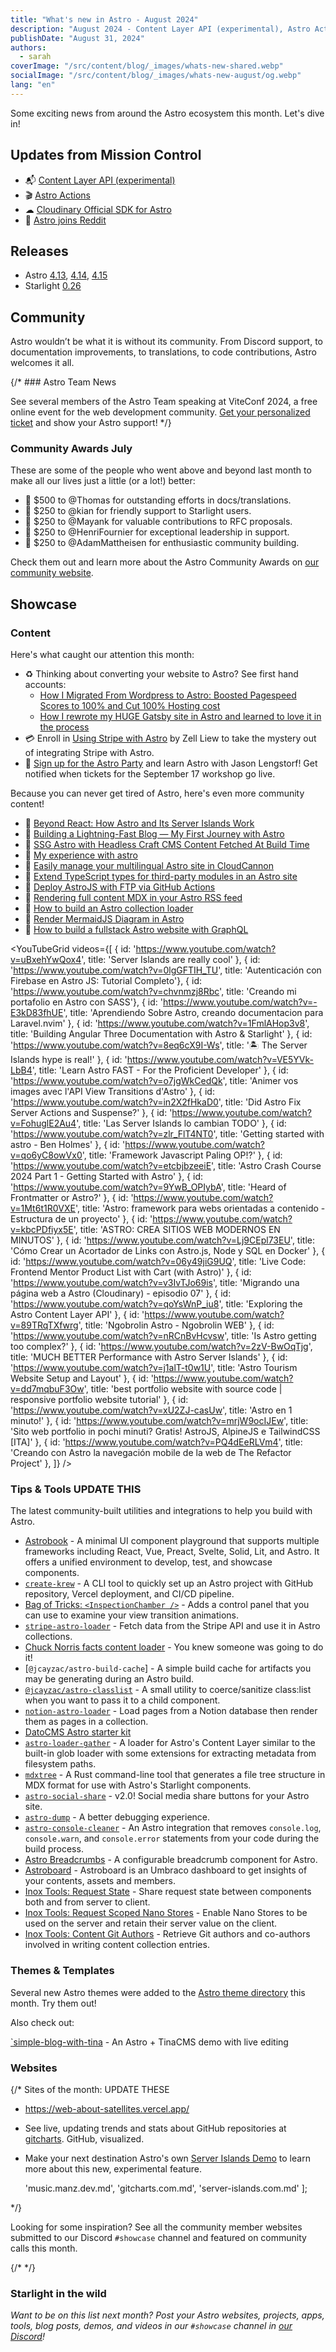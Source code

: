 ```yaml
---
title: "What's new in Astro - August 2024"
description: "August 2024 - Content Layer API (experimental), Astro Actions, and more!"
publishDate: "August 31, 2024"
authors:
  - sarah
coverImage: "/src/content/blog/_images/whats-new-shared.webp"
socialImage: "/src/content/blog/_images/whats-new-august/og.webp"
lang: "en"
---
```


Some exciting news from around the Astro ecosystem this month. Let's dive in!

## Updates from Mission Control

- 📬 [Content Layer API (experimental)](https://docs.astro.build/en/reference/configuration-reference/#experimentalcontentlayer)
- 🎬 [Astro Actions](https://docs.astro.build/en/guides/actions/)
- ☁ [Cloudinary Official SDK for Astro](https://astro.cloudinary.dev/)
- 🚩 [Astro joins Reddit](https://www.reddit.com/r/withastro/)

## Releases

- Astro [4.13](https://astro.build/blog/astro-4130/), [4.14](https://astro.build/blog/astro-4140/), [4.15](https://astro.build/blog/astro-4150/)
- Starlight [0.26](https://github.com/withastro/starlight/releases/tag/%40astrojs%2Fstarlight%400.26.0)

## Community

Astro wouldn’t be what it is without its community. From Discord support, to documentation improvements, to translations, to code contributions, Astro welcomes it all.

{/* ### Astro Team News

See several members of the Astro Team speaking at ViteConf 2024, a free online event for the web development community. [Get your personalized ticket](https://viteconf-2024.pages.dev/24/ecosystem/astro) and show your Astro support! */}

### Community Awards July

These are some of the people who went above and beyond last month to make all our lives just a little (or a lot!) better:

- 🌟 $500 to @Thomas for outstanding efforts in docs/translations.
- 🚀 $250 to @kian for friendly support to Starlight users.
- 🎈 $250 to @Mayank for valuable contributions to RFC proposals.
- 🎊 $250 to @HenriFournier for exceptional leadership in support.
- 🧁 $250 to @AdamMattheisen for enthusiastic community building.

Check them out and learn more about the Astro Community Awards on [our community website](https://community.astro.build).

## Showcase

### Content


Here's what caught our attention this month: 

- ♻ Thinking about converting your website to Astro? See first hand accounts:
  - [How I Migrated From Wordpress to Astro: Boosted Pagespeed Scores to 100% and Cut 100% Hosting cost](https://devaradise.com/wordpress-to-static-website-astro/)
  - [How  I rewrote my HUGE Gatsby site in Astro and learned to love it in the process](https://dunedinsound.com/blog/how_i_rewrote_my_huge_gatsby_site_in_astro_and_learned_to_love_it_in_the_process/)
- 💳 Enroll in [Using Stripe with Astro](https://magicaldevschool.com/courses/stripe/) by Zell Liew to take the mystery out of integrating Stripe with Astro.
- 🥳 [Sign up for the Astro Party](https://astro.party/) and learn Astro with Jason Lengstorf! Get notified when tickets for the September 17 workshop go live.

Because you can never get tired of Astro, here's even more community content!

- 📄 [Beyond React: How Astro and Its Server Islands Work](https://thenewstack.io/how-astro-and-its-server-islands-compare-to-react-frameworks/)
- 📄 [Building a Lightning-Fast Blog — My First Journey with Astro](https://flavienbonvin.com/articles/building-a-lightning-fast-blog-my-first-journey-with-astro)
- 📄 [SSG Astro with Headless Craft CMS Content Fetched At Build Time](https://www.olets.dev/posts/ssg-astro-with-headless-craft-cms-content-fetched-at-build-time/)
- 📄 [My experience with astro](https://www.giannistolou.gr/blog/my-experience-with-astro)
- 📄 [Easily manage your multilingual Astro site in CloudCannon](https://cloudcannon.com/blog/easily-manage-your-multilingual-astro-site-in-cloudcannon/)
- 📄 [Extend TypeScript types for third-party modules in an Astro site](https://astro.party/extend-type-script-types-for-third-party-modules-in-an-astro-site-potdp)
- 📄 [Deploy AstroJS with FTP via GitHub Actions](https://glombardi.dev/posts/deploy-astrojs-with-ftp-via-github-actions/)
- 📄 [Rendering full content MDX in your Astro RSS feed](https://blog.damato.design/posts/astro-rss-mdx/)
- 📄 [How to build an Astro collection loader](https://nuro.dev/posts/how_to_build_an_astro_collection_loader/)
- 📄 [Render MermaidJS Diagram in Astro](https://mohhasbias.github.io/blog/render-mermaidjs-in-astro/)
- 📄 [How to build a fullstack Astro website with GraphQL](https://robkendal.co.uk/blog/how-to-build-astro-site-with-graphql/)


<YouTubeGrid
  videos={[
    { id: 'https://www.youtube.com/watch?v=uBxehYwQox4', title: 'Server Islands are really cool' },
    { id: 'https://www.youtube.com/watch?v=0lgGFTIH_TU', title: 'Autenticación con Firebase en Astro JS: Tutorial Completo'},
    { id: 'https://www.youtube.com/watch?v=chvnmzj8Rbc', title: 'Creando mi portafolio en Astro con SASS'},
    { id: 'https://www.youtube.com/watch?v=-E3kD83fhUE', title: 'Aprendiendo Sobre Astro, creando documentacion para Laravel.nvim' },
    { id: 'https://www.youtube.com/watch?v=1FmlAHop3v8', title: 'Building Angular Three Documentation with Astro & Starlight' },
    { id: 'https://www.youtube.com/watch?v=8eq6cX9I-Ws', title: '🏝️ The Server Islands hype is real!' },
    { id: 'https://www.youtube.com/watch?v=VE5YVk-LbB4', title: 'Learn Astro FAST - For the Proficient Developer' },
    { id: 'https://www.youtube.com/watch?v=o7jgWkCedQk', title: 'Animer vos images avec l\'API View Transitions d\'Astro' },
    { id: 'https://www.youtube.com/watch?v=in2X2fHkaD0', title: 'Did Astro Fix Server Actions and Suspense?' },
    { id: 'https://www.youtube.com/watch?v=FohuglE2Au4', title: 'Las Server Islands lo cambian TODO' },
    { id: 'https://www.youtube.com/watch?v=zlr_FlT4NT0', title: 'Getting started with astro - Ben Holmes' },
    { id: 'https://www.youtube.com/watch?v=qo6yC8owVx0', title: 'Framework Javascript Paling OP!?' },
    { id: 'https://www.youtube.com/watch?v=etcbjbzeeiE', title: 'Astro Crash Course 2024 Part 1 - Getting Started with Astro' },
    { id: 'https://www.youtube.com/watch?v=9YwB_OPIybA', title: 'Heard of Frontmatter or Astro?' },
    { id: 'https://www.youtube.com/watch?v=1Mt6t1R0VXE', title: 'Astro: framework para webs orientadas a contenido - Estructura de un proyecto' },
    { id: 'https://www.youtube.com/watch?v=kbcPDfiyx5E', title: 'ASTRO: CREA SITIOS WEB MODERNOS EN MINUTOS' },
    { id: 'https://www.youtube.com/watch?v=Lj9CEpl73EU', title: 'Cómo Crear un Acortador de Links con Astro.js, Node y SQL en Docker' },
    { id: 'https://www.youtube.com/watch?v=06y49jiG9UQ', title: 'Live Code: Frontend Mentor Product List with Cart (with Astro)' },
    { id: 'https://www.youtube.com/watch?v=v3IvTJo69is', title: 'Migrando una página web a Astro (Cloudinary) - episodio 07' },
    { id: 'https://www.youtube.com/watch?v=qoYsWnP_iu8', title: 'Exploring the Astro Content Layer API' },
    { id: 'https://www.youtube.com/watch?v=89TRqTXfwrg', title: 'Ngobrolin Astro - Ngobrolin WEB' },
    { id: 'https://www.youtube.com/watch?v=nRCnBvHcvsw', title: 'Is Astro getting too complex?' },
    { id: 'https://www.youtube.com/watch?v=2zV-BwOqTjg', title: 'MUCH BETTER Performance with Astro Server Islands' },
    { id: 'https://www.youtube.com/watch?v=j1alT-t0w1U', title: 'Astro Tourism Website Setup and Layout' },
    { id: 'https://www.youtube.com/watch?v=dd7mqbuF3Ow', title: 'best portfolio website with source code | responsive portfolio website tutorial' },
    { id: 'https://www.youtube.com/watch?v=xU2ZJ-casUw', title: 'Astro en 1 minuto!' },
    { id: 'https://www.youtube.com/watch?v=mrjW9ocIJEw', title: 'Sito web portfolio in pochi minuti? Gratis! AstroJS, AlpineJS e TailwindCSS [ITA]' },
    { id: 'https://www.youtube.com/watch?v=PQ4dEeRLVm4', title: 'Creando con Astro la navegación mobile de la web de The Refactor Project' },
  ]}
/> 

### Tips & Tools UPDATE THIS

The latest community-built utilities and integrations to help you build with Astro.

- [Astrobook](https://github.com/ocavue/astrobook) - A minimal UI component playground that supports multiple frameworks including React, Vue, Preact, Svelte, Solid, Lit, and Astro. It offers a unified environment to develop, test, and showcase components.
- [`create-krew`](https://github.com/Cspeisman/krew) - A CLI tool to quickly set up an Astro project with GitHub repository, Vercel deployment, and CI/CD pipeline.
- [Bag of Tricks: `<InspectionChamber />`](https://events-3bg.pages.dev/library/InspectionChamber/) - Adds a control panel that you can use to examine your view transition animations.
- [`stripe-astro-loader`](https://github.com/notrab/stripe-astro-loader) - Fetch data from the Stripe API and use it in Astro collections.
- [Chuck Norris facts content loader](https://gist.github.com/NuroDev/4957f92f957d6c26fff216cff4c082fa) - You knew someone was going to do it!
- [`@jcayzac/astro-build-cache`] - A simple build cache for artifacts you may be generating during an Astro build.
- [`@jcayzac/astro-classlist`](https://www.npmjs.com/package/@jcayzac/astro-classlist) - A small utility to coerce/sanitize class:list when you want to pass it to a child component.
- [`notion-astro-loader`](https://github.com/NotWoods/travel/tree/main/packages/notion-astro-loader) - Load pages from a Notion database then render them as pages in a collection.
- [DatoCMS Astro starter kit](https://www.datocms.com/marketplace/starters/astro-starter-kit)
- [`astro-loader-gather`](https://github.com/dustinlacewell/astro-loader-gather) - A loader for Astro's Content Layer similar to the built-in glob loader with some extensions for extracting metadata from filesystem paths.
- [`mdxtree`](https://github.com/mayneyao/mdxtree) - A Rust command-line tool that generates a file tree structure in MDX format for use with Astro's Starlight components.
- [`astro-social-share`](https://www.npmjs.com/package/astro-social-share) - v2.0! Social media share buttons for your Astro site.
- [`astro-dump`](https://www.npmjs.com/package/astro-dump) - A better debugging experience.
- [`astro-console-cleaner`](https://www.npmjs.com/package/astro-console-cleaner) - An Astro integration that removes `console.log`, `console.warn`, and `console.error` statements from your code during the build process.
- [Astro Breadcrumbs](https://docs.astro-breadcrumbs.kasimir.dev/) - A configurable breadcrumb component for Astro.
- [Astroboard](https://github.com/wpplumber/astroboard) - Astroboard is an Umbraco dashboard to get insights of your contents, assets and members.
- [Inox Tools: Request State](https://inox-tools.fryuni.dev/request-state) - Share request state between components both and from server to client.
- [Inox Tools: Request Scoped Nano Stores](https://inox-tools.fryuni.dev/request-nanostores) - Enable Nano Stores to be used on the server and retain their server value on the client.
- [Inox Tools: Content Git Authors](https://inox-tools.fryuni.dev/content-utils/git#getentrygitinfo) - Retrieve Git authors and co-authors involved in writing content collection entries.


### Themes & Templates

Several new Astro themes were added to the [Astro theme directory](https://astro.build/themes/) this month. Try them out!

<ThemeGrid date="2024-08-01" />

Also check out:

[`simple-blog-with-tina](https://github.com/Klrfl/simple-blog-with-tina) - An Astro + TinaCMS demo with live editing

### Websites

{/* 
Sites of the month: UPDATE THESE

- https://web-about-satellites.vercel.app/
- See live, updating trends and stats about GitHub repositories at [gitcharts](https://gitcharts.com/). GitHub, visualized.
- Make your next destination Astro's own [Server Islands Demo](https://server-islands.com) to learn more about this new, experimental feature.

  'music.manz.dev.md',
  'gitcharts.com.md',
  'server-islands.com.md'
]; 

<ShowcaseGridById ids={monthlySites} /> */}

Looking for some inspiration? See all the community member websites submitted to our Discord `#showcase` channel and featured on community calls this month.

{/* <MonthlyShowcaseGrid startDate="2024-08-01" endDate="2024-09-01" exclude={monthlySites} /> */}

<MonthlyShowcaseGrid startDate="2024-08-01" endDate="2024-09-01" />

### Starlight in the wild

<MonthlyShowcaseGrid starlight startDate="2024-08-01" endDate="2024-09-01" />

*Want to be on this list next month? Post your Astro websites, projects, apps, tools, blog posts, demos, and videos in our `#showcase` channel in [our Discord](https://astro.build/chat)!*
